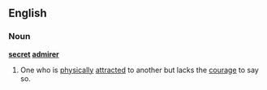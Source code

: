 ==English==
===Noun===
'''[[secret]] [[admirer]]'''
# One who is [[physically]] [[attract]]ed to another but lacks the [[courage]] to say so.

{{rfc}}